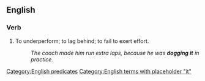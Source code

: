 ==English==

===Verb===
{{en-verb|dogs it|dogging it|dogged it}}

# {{lb|en|slang}} To underperform; to lag behind; to fail to exert effort.
#: ''The coach made him run extra laps, because he was '''dogging it''' in practice.''

[[Category:English predicates]]
[[Category:English terms with placeholder "it"]]